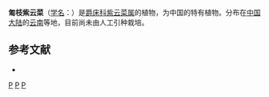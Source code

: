 {{Speciesbox 
| taxon = Strobilanthes stolonifera 
| authority = R. Ben.
}}

'''匍枝紫云菜'''（[[学名|学名]]：{{lang|la|''Strobilanthes stolonifera''}}）是[[爵床科|爵床科]][[紫云菜属|紫云菜属]]的植物，为中国的特有植物。分布在[[中国大陆|中国大陆]]的[[云南|云南]]等地，目前尚未由人工引种栽培。

== 参考文献 ==
<div class="references-small">
* {{cite web| url =http://www.bioinfo.cn/db05/KmzwSpecies.php?action=view&id=679| title =匍枝紫云菜| work =《中国高等植物数据库全库》| publisher =中国科学院微生物研究所| author =昆明植物研究所| accessdate =2009-02-21| deadurl =yes| archiveurl =https://web.archive.org/web/20160305015152/http://www.bioinfo.cn/db05/KmzwSpecies.php?action=view&id=679| archivedate =2016-03-05}}
</div>
{{plant-stub}}
{{Taxonbar|from=Q10901731}}

[[Category:马蓝属|P]]
[[Category:中國特有植物|P]]
[[Category:云南植物|P]]